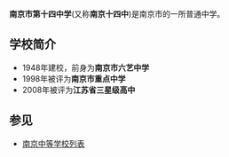 {{Infobox Highschool
|中学名称 = 南京市第十四中学
|校徽 =
|所在地 = {{CHN}}[[江苏省|江苏省]][[南京市|南京市]]
|建立时间=1948年
|校园=[[南京市|南京市]][[浦口区|浦口区]]浦园路5号
|学校类型=公立
|学生数量=975
|网站=http://www.nj14z.cn/index.php
}}
'''南京市第十四中学'''(又称'''南京十四中''')是南京市的一所普通中学。
==学校简介==
*1948年建校，前身为'''南京市六艺中学'''
*1998年被评为'''南京市重点中学'''
*2008年被评为'''江苏省三星级高中'''
== 参见 ==
*[[南京中等学校列表|南京中等学校列表]]

{{南京中等教育}}